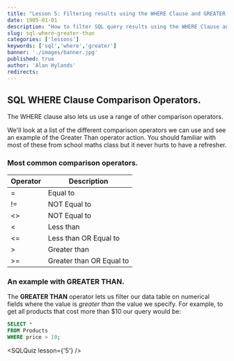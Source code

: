 ```yaml
---
title: "Lesson 5: Filtering results using the WHERE Clause and GREATER THAN."
date: 1905-01-01
description: "How to filter SQL query results using the WHERE Clause and GREATER THAN keywords."
slug: sql-where-greater-than
categories: ['lessons']
keywords: ['sql','where','greater']
banner: './images/banner.jpg'
published: true
author: 'Alan Hylands'
redirects:
---
```


## SQL WHERE Clause Comparison Operators.

The WHERE clause also lets us use a range of other comparison operators.

We'll look at a list of the different comparison operators we can use and see an example of the Greater Than operator action. You should familiar with most of these from school maths class but it never hurts to have a refresher.

### Most common comparison operators.

| Operator | Description |
|---|---|
| = | Equal to |
| != | NOT Equal to |
| <\> | NOT Equal to |
| < | Less than |
| <= | Less than OR Equal to |
| \> | Greater than |
| \>= | Greater than OR Equal to |

### An example with GREATER THAN.

The **GREATER THAN** operator lets us filter our data table on numerical fields where the value is _greater than_ the value we specify. For example, to get all products that cost more than $10 our query would be: 

```sql
SELECT * 
FROM Products 
WHERE price > 10;
```

<SQLQuiz lesson={'5'} /> 